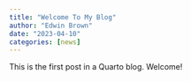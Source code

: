 ```yaml
---
title: "Welcome To My Blog"
author: "Edwin Brown"
date: "2023-04-10"
categories: [news]
---
```


This is the first post in a Quarto blog. Welcome!